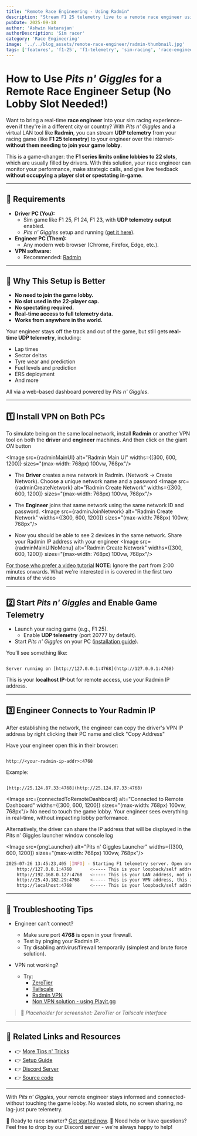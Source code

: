 ```yaml
---
title: "Remote Race Engineering - Using Radmin"
description: "Stream F1 25 telemetry live to a remote race engineer using Pits n' Giggles and Radmin - no port forwarding required, works even with full 22-player lobbies."
pubDate: 2025-09-18
author: 'Ashwin Natarajan'
authorDescription: 'Sim racer'
category: 'Race Engineering'
image: '../../blog_assets/remote-race-engineer/radmin-thumbnail.jpg'
tags: ['features', 'f1-25', 'f1-telemetry', 'sim-racing', 'race-engineer', 'remote-strategy', 'vpn', 'telemetry-dashboard', 'lobby-limit-bypass']
---
```



# How to Use *Pits n' Giggles* for a Remote Race Engineer Setup (No Lobby Slot Needed!)

Want to bring a real-time **race engineer** into your sim racing experience-even if they're in a different city or country? With *Pits n' Giggles* and a virtual LAN tool like **Radmin**, you can stream **UDP telemetry** from your racing game (like **F1 25 telemetry**) to your engineer over the internet-**without them needing to join your game lobby**.

This is a game-changer: the **F1 series limits online lobbies to 22 slots**, which are usually filled by drivers. With this solution, your race engineer can monitor your performance, make strategic calls, and give live feedback **without occupying a player slot or spectating in-game**.

---

## 🧰 Requirements

- **Driver PC (You):**
  - Sim game like F1 25, F1 24, F1 23, with **UDP telemetry output** enabled.
  - *Pits n' Giggles* setup and running ([get it here](/releases)).
- **Engineer PC (Them):**
  - Any modern web browser (Chrome, Firefox, Edge, etc.).
- **VPN software:**
  - Recommended: [Radmin](https://www.radmin-vpn.com/)

---

## 🎯 Why This Setup is Better

- **No need to join the game lobby.**
- **No slot used in the 22-player cap.**
- **No spectating required.**
- **Real-time access to full telemetry data.**
- **Works from anywhere in the world.**

Your engineer stays off the track and out of the game, but still gets **real-time UDP telemetry**, including:

- Lap times
- Sector deltas
- Tyre wear and prediction
- Fuel levels and prediction
- ERS deployment
- And more

All via a web-based dashboard powered by *Pits n' Giggles*.

---

## 1️⃣ Install VPN on Both PCs

To simulate being on the same local network, install **Radmin** or another VPN tool on both the **driver** and **engineer** machines.
And then click on the giant *ON* button

<Image
  src={radminMainUI}
  alt="Radmin Main UI"
  widths={[300, 600, 1200]}
  sizes="(max-width: 768px) 100vw, 768px"/>

- The **Driver** creates a new network in Radmin. (Network -> Create Network). Choose a unique network name and a password
<Image
  src={radminCreateNetwork}
  alt="Radmin Create Network"
  widths={[300, 600, 1200]}
  sizes="(max-width: 768px) 100vw, 768px"/>

- The **Engineer** joins that same network using the same network ID and password.
<Image
  src={radminJoinNetwork}
  alt="Radmin Create Network"
  widths={[300, 600, 1200]}
  sizes="(max-width: 768px) 100vw, 768px"/>

- Now you should be able to see 2 devices in the same network. Share your Radmin IP address with your engineer
<Image
  src={radminMainUINoMenu}
  alt="Radmin Create Network"
  widths={[300, 600, 1200]}
  sizes="(max-width: 768px) 100vw, 768px"/>

[For those who prefer a video tutorial](https://www.youtube.com/watch?v=Au8emZkprDk)
**NOTE**: Ignore the part from 2:00 minutes onwards. What we're interested in is covered in the first two minutes of the video

---

## 2️⃣ Start *Pits n' Giggles* and Enable Game Telemetry

- Launch your racing game (e.g., F1 25).
  - Enable **UDP telemetry** (port 20777 by default).
- Start *Pits n' Giggles* on your PC ([installation guide](/setting-up-udp-telemetry-f1)).

You’ll see something like:

```

Server running on [http://127.0.0.1:4768](http://127.0.0.1:4768)

```

This is your **localhost IP**-but for remote access, use your Radmin IP address.

---

## 3️⃣ Engineer Connects to Your Radmin IP

After establishing the network, the engineer can copy the driver's VPN IP address by right clicking their PC name and click "Copy Address"

Have your engineer open this in their browser:

```

http://<your-radmin-ip-addr>:4768

```

Example:

```

[http://25.124.87.33:4768](http://25.124.87.33:4768)

```

<Image
  src={connectedToRemoteDashboard}
  alt="Connected to Remote Dashboard"
  widths={[300, 600, 1200]}
  sizes="(max-width: 768px) 100vw, 768px"/>
No need to touch the game lobby. Your engineer sees everything in real-time, without impacting lobby performance.

Alternatively, the driver can share the IP address that will be displayed in the Pits n' Giggles launcher window console log

<Image
  src={pngLauncher}
  alt="Pits n' Giggles Launcher"
  widths={[300, 600, 1200]}
  sizes="(max-width: 768px) 100vw, 768px"/>

```bash
2025-07-26 13:45:23,405 [INFO] - Starting F1 telemetry server. Open one of the below addresses in your browser
    http://127.0.0.1:4768       <----- This is your loopback/self address, not interested
    http://192.168.0.127:4768   <----- This is your LAN address, not interested
    http://25.49.182.29:4768    <----- This is your VPN address, this is what we want
    http://localhost:4768       <----- This is your loopback/self address, not interested
```


---

## 🧪 Troubleshooting Tips

- Engineer can’t connect?
  - Make sure port **4768** is open in your firewall.
  - Test by pinging your Radmin IP.
  - Try disabling antivirus/firewall temporarily (simplest and brute force solution).

- VPN not working?
  - Try:
    - [ZeroTier](https://www.zerotier.com/)
    - [Tailscale](https://tailscale.com/)
    - [Radmin VPN](https://www.radmin-vpn.com/)
    - [Non VPN solution - using Playit.gg](/blog/remote-race-engineering-playitgg)

> 📸 _Placeholder for screenshot: ZeroTier or Tailscale interface_

---

## 🔁 Related Links and Resources

- 👉 [More Tips n' Tricks](/blog)
- 👉 [Setup Guide](/blog/setting-up-udp-telemetry-f1)
- 👉 [Discord Server](https://discord.gg/RK5Z76h6dX)
- 👉 [Source code](https://github.com/ashwin-nat/pits-n-giggles)

---

With *Pits n' Giggles*, your remote engineer stays informed and connected-without touching the game lobby. No wasted slots, no screen sharing, no lag-just pure telemetry.

🏁 Ready to race smarter? [Get started now](/releases).
💬 Need help or have questions? Feel free to drop by our Discord server - we’re always happy to help!
